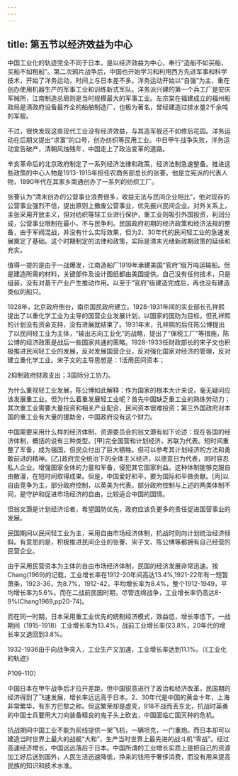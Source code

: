 ```yaml
---
---
---
```

title: 第五节以经济效益为中心
---


中国工业化的轨迹完全不同于日本，是以经济效益为中心，奉行“造船不如买船，买船不如租船”。第二次鸦片战争后，中国也开始学习和利用西方先进军事和科学技术，开始了洋务运动，时间上与日本差不多。洋务运动开始以“自强”为主，重在创办使用机器生产的军事工业和训练新式军队。洋务派兴建的第一个兵工厂是安庆军械所，江南制造总局则是当时规模最大的军事工业。左宗棠在福建成立的福州船政局是清政府设备最齐全的船舶制造厂，也极为著名，曾经建造过排水量2千余吨的军舰。

不过，很快发现这些现代工业没有经济效益，与其造军舰还不如修后花园。洋务运动在后期又提出“求富”的口号，创办纺织等民用工业。中日甲午战争失败，洋务运动宣告破产，清朝风烛残年，中国走上了政治变革的道路。

辛亥革命后的北京政府制定了一系列经济法律和政策，经济法制急速整备。推进这些政策的中心人物是1913-1915年担任农商务部总长的张謇。他是立宪派的代表人物，1890年代在其家乡南通创办了一系列的纺织工厂。

张謇认为“清末创办的公营事业浪费很多，收益无法与民间企业相比”，他对现存的公营事业强烈不信，提出原则上撤废公营事业，优先振兴民间企业。对外关系上，主张采用开放主义，但对纺织等轻工业进行保护，重工业则吸引外国投资，利润分成，公营事业限制在最小，不与民争利。民国政府初期的经济政策和经济法规的整备，由于军阀混战，并没有什么实际效果，但为2、30年代的民间轻工业的急速发展奠定了基础。这个时期制定的法律和政策，实际是清末光绪新政期政策的延续和充实。

值得一提的是由于一战爆发，江南造船厂1919年承建美国“官府”级万吨运输船。但是建造所需的材料，关键部件及设计图纸都由美国提供。自己没有任何技术，只是组装，没有对基干产业产生推动作用。以至于“官府”级建造完成后，再也没有建造类似的船只。

1928年，北京政府倒台，南京国民政府建立。1928-1931年间的实业部长孔祥熙提出了以重化学工业为主导的国营企业发展计划，以国家的国防为目标。但孔祥熙的计划没有资金支持，没有进展就结束了。1931年末，孔祥熙的后任陈公博提出了以民间轻工业为主体，“输出志向工业化”的战略，提出了“保税工厂”等措施，陈公博的经济政策是战后一些国家共通的策略。1928-1933任财政部长的宋子文也积极推进民间轻工业的发展，反对发展国营企业，反对强化国家对经济的管理，反对建立重化学工业。宋子文的主导思想是：1活用民间资本；

2抑制政府财政支出；3国际分工协力。

为什么重视轻工业发展，陈公博如此解释：作为国家的根本大计来说，毫无疑问应该发展重工业。但为什么着重发展轻工业呢？首先中国缺乏重工业的熟练劳动力；其次重工业需要大量投资和相关产业配合，民间资本很难投资；第三外国政府对本国的重工业有大量的援助金，中国政府没有这个财力。

中国需要采用什么样的经济体制，资源委员会的翁文灏有如下论述：现在各国的经济体制，概括的说有三种类型。[甲]完全国营和计划经济，苏联为代表。短时间重整了军备，成为强国，但民众付出了巨大牺牲。但可以参考其计划经济的方法和勇敢前进的精神。[乙]政府完全统治下的全体主义经济，以德意日为代表，同时容忍私人企业。增强国家全体的力量和军备，侵犯其它国家利益。这种体制能够克服自由散漫，在短时间取得成果。但是，中国爱好和平，要为国际和平做贡献。[丙]以自由竞争为主，部分政府控制，以英美为代表。部分政府控制与上述的两类体制不同，是守护和促进市场经济的自由，比较适合中国的国情。

但翁文灏是计划经济论者，希望国防优先，政府应该负更多的责任促进国营事业的发展。

民国期间以民间轻工业为主，采用自由市场经济体制，抗战时则向计划统治经济倾斜。有意思的是，积极推进民间企业的张謇、宋子文、陈公博等都拥有自己经营的民营企业。

由于采用民营资本为主体的自由市场经济体制，民国的经济发展非常迅速。按Chang(1969)的记载，工业增长率在1912-20年间高达13.4%,1921-22年有一短暂萧条，1923-36，为8.7%，1912-42，平均增长率为8.4%，整个1912-1949，平均增长率为5.6%。而在二战前民国时期，尽管连绵战争，工业增长率仍高达8-9%(Chang1969,pp20-74)。

而在同一时期，日本采用重工业优先的统制经济模式，效益低，增长率低下。一战期间（1915-1918）工业增长率为13.4%，战前工业增长率仅3.8%，20年代的增长率又退回到3.8%。

1932-1936由于向战争突入，工业生产又加速，工业增长率达到11.1%。（《工业化的轨迹》

P109-110）

中国日本在甲午战争后才拉开差距，但中国锐意进行了政治和经济改革，民国期的经济得到了飞速发展，增长率远远高于日本。2、30年代是中国的黄金十年，上海非常繁华，有东方巴黎之称。但这繁荣却是虚壳，918不战而丢东北，抗战时英勇的中国士兵要用大刀向装备精良的鬼子头上砍去，中国面临亡国灭种的危机。

抗战期间中国工业不能为前线提供一架飞机，一辆坦克，一门重炮。而日本却可以建造当时世界上最大的战舰“大和”，生产当时世界上最先进的战斗机“零战”。经过高速经济增长，中国远远落后于日本。中国所谓的工业增长实质上是把自己的资源加工好后送到国外，人民生活迅速降低，挣来的钱用于奢侈消费，而没有用来提高民族的知识和技术水准。